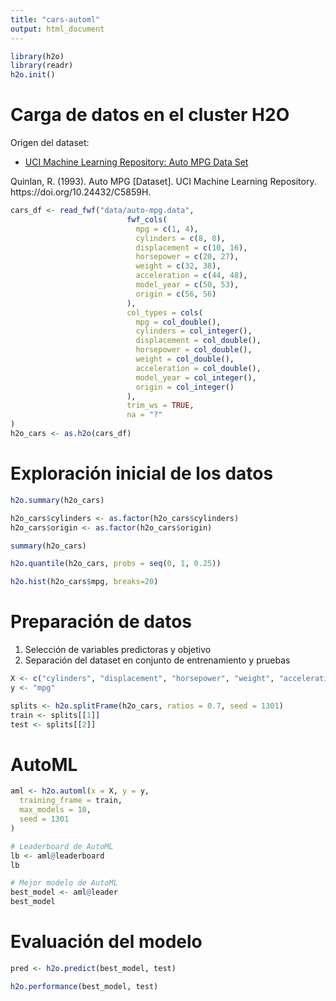 ```yaml
---
title: "cars-automl"
output: html_document
---
```



```r
library(h2o)
library(readr)
h2o.init()
```

# Carga de datos en el cluster H2O

Origen del dataset:

- [UCI Machine Learning Repository: Auto MPG Data Set](https://archive.ics.uci.edu/ml/datasets/auto+mpg)

Quinlan, R. (1993). Auto MPG [Dataset]. UCI Machine Learning Repository. https://doi.org/10.24432/C5859H.



```r
cars_df <- read_fwf("data/auto-mpg.data",
                          fwf_cols(
                            mpg = c(1, 4),
                            cylinders = c(8, 8),
                            displacement = c(10, 16),
                            horsepower = c(20, 27),
                            weight = c(32, 38),
                            acceleration = c(44, 48),
                            model_year = c(50, 53),
                            origin = c(56, 56)
                          ),
                          col_types = cols(
                            mpg = col_double(),
                            cylinders = col_integer(),
                            displacement = col_double(),
                            horsepower = col_double(),
                            weight = col_double(),
                            acceleration = col_double(),
                            model_year = col_integer(),
                            origin = col_integer()
                          ),
                          trim_ws = TRUE,
                          na = "?"
)
h2o_cars <- as.h2o(cars_df)
```

# Exploración inicial de los datos

```r
h2o.summary(h2o_cars)
```
```r
h2o_cars$cylinders <- as.factor(h2o_cars$cylinders)
h2o_cars$origin <- as.factor(h2o_cars$origin)
```

```r
summary(h2o_cars)
```

```r
h2o.quantile(h2o_cars, probs = seq(0, 1, 0.25))
```
```r
h2o.hist(h2o_cars$mpg, breaks=20)
```



# Preparación de datos

 1. Selección de variables predictoras y objetivo
 2. Separación del dataset en conjunto de entrenamiento y pruebas

```r
X <- c("cylinders", "displacement", "horsepower", "weight", "acceleration", "model_year", "origin")
y <- "mpg"
```

```r
splits <- h2o.splitFrame(h2o_cars, ratios = 0.7, seed = 1301)
train <- splits[[1]]
test <- splits[[2]]
```

# AutoML

```r
aml <- h2o.automl(x = X, y = y,
  training_frame = train,
  max_models = 10,
  seed = 1301
)
```

```r
# Leaderboard de AutoML
lb <- aml@leaderboard
lb
```

```r
# Mejor modelo de AutoML
best_model <- aml@leader
best_model
```
# Evaluación del modelo

```r
pred <- h2o.predict(best_model, test)
```


```r
h2o.performance(best_model, test)
```
